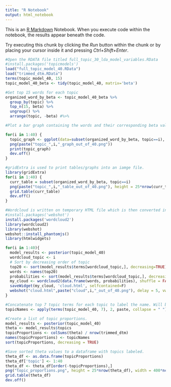 ---
title: "R Notebook"
output: html_notebook
---

This is an [R Markdown](http://rmarkdown.rstudio.com) Notebook. When you execute code within the notebook, the results appear beneath the code. 

Try executing this chunk by clicking the *Run* button within the chunk or by placing your cursor inside it and pressing *Ctrl+Shift+Enter*. 

```{r}
#Open the RDATA file titled full_topic_30_lda_model_variables.RData
#install.packages('topicmodels')
load("full_topic_model_40.RData")
load("trimmed_dtm.RData")
terms(topic_model_40, 15)
topic_model_40_beta <- tidy(topic_model_40, matrix='beta')
```

```{r}
#Get top 15 words for each topic
organized_word_by_beta <- topic_model_40_beta %>%
  group_by(topic) %>%
  top_n(15, beta) %>%
  ungroup() %>%
  arrange(topic, -beta) #%>%

#Plot a bar graph containing the words and their corresponding beta values for each topic and save it as a png image

for(i in 1:40) {
  topic_graph <- ggplot(data=subset(organized_word_by_beta, topic==i), aes(x=term, y=beta)) + geom_bar(stat="identity") + geom_point() + labs(title=paste("Topic", i, "graph.png"))
  png(paste("topic_",i,"_graph_out_of_40.png"))
  print(topic_graph)
  dev.off()
}
```

```{r}
#gridExtra is used to print tables/graphs into an iamge file.
library(gridExtra)
for(i in 1:40) {
  curr_table = subset(organized_word_by_beta, topic==i)
  png(paste("topic_",i,"_table_out_of_40.png"), height = 25*nrow(curr_table), width = 100*ncol(curr_table))
  grid.table(curr_table)
  dev.off()
}
```

```{r}
#Wordcloud is written on temporary HTML file which is then converted into an image.
#install.packages('webshot')
install.packages('wordcloud2')
library(wordcloud2)
library(webshot)
webshot::install_phantomjs()
library(htmlwidgets)

for(i in 1:40){
  model_results <- posterior(topic_model_40)
  wordcloud_topic <- i
  # Sort by decreasing order of topic
  top20 <- sort(model_results$terms[wordcloud_topic,], decreasing=TRUE)[1:20]
  words <- names(top20)
  probabilities <- sort(model_results$terms[wordcloud_topic,], decreasing=TRUE)[1:20]
  my_cloud <- wordcloud2(data.frame(words, probabilities), shuffle = FALSE, size = 0.8)
  saveWidget(my_cloud, 'cloud.html', selfcontained=F)
  webshot("cloud.html",paste("cloud",i,"_out_of_40.png"), delay = 5, vwidth = 480, vheight=480)
}
```


```{r}
#Concatenate top 7 topic terms for each topic to label the name. Will be used to calculate the proportions of each topic.
topicNames <- apply(terms(topic_model_40, 7), 2, paste, collapse = " ")
```
```{r}
#Create a list of topic proportions.
model_results <- posterior(topic_model_40)
theta <- model_results$topics
topicProportions <- colSums(theta) / nrow(trimmed_dtm) 
names(topicProportions) <- topicNames     
sort(topicProportions, decreasing = TRUE) 
```

```{r}
#Save sorted theta values to a dataframe with topics labeled.
theta_df <- as.data.frame(topicProportions)
theta_df['topic'] <- 1:40
theta_df <- theta_df[order(-topicProportions),]
png("topic_proportions.png", height = 25*nrow(theta_df), width = 400*ncol(theta_df))
grid.table(theta_df)
dev.off()
```

